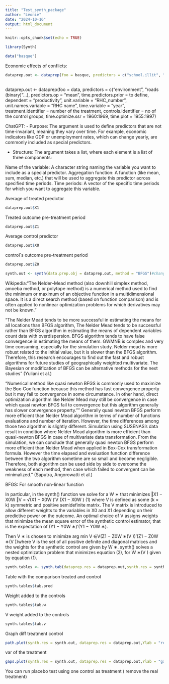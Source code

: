 ```yaml
---
title: "Test_synth_package"
author: "Léonie"
date: "2024-10-16"
output: html_document
---
```


```r
knitr::opts_chunk$set(echo = TRUE)
```

```r
library(Synth)

```

```r
data("basque")
```


Economic effects of conflicts: 
```r
dataprep.out <- dataprep(foo = basque, predictors = c("school.illit", "school.prim", "school.med", "school.high", "school.post.high", "invest"), predictors.op = "mean", time.predictors.prior = 1964:1969, special.predictors = list( list("gdpcap", 1960:1969 , "mean"), list("sec.agriculture", seq(1961, 1969, 2), "mean")#available data for predictors before treatments (every year from 1960 to 1969 or every two years from 1961 to 1969)
                                                                                                                                                                                                                                       , list("sec.energy", seq(1961, 1969, 2), "mean"), list("sec.industry", seq(1961, 1969, 2), "mean"),  list("sec.construction", seq(1961, 1969, 2), "mean"), list("sec.services.venta", seq(1961, 1969, 2), "mean"), list("sec.services.nonventa", seq(1961, 1969, 2), "mean"), list("popdens", 1969, "mean")), dependent = "gdpcap", unit.variable = "regionno", unit.names.variable = "regionname", time.variable = "year", treatment.identifier = 17,  controls.identifier = c(2:16, 18),  time.optimize.ssr = 1960:1969, time.plot = 1955:1997)
```


dataprep.out <- dataprep(foo = data, predictors = c("environment", "roads (binary)"...), predictors.op = "mean", time.predictors.prior = to define, dependent = "productivity", unit.variable = "RHC_number", unit.names.variable = "RHC name", time.variable = "year", treatment.identifier = number of the treatment,  controls.identifier = no of the control groups,  time.optimize.ssr = 1960:1969, time.plot = 1955:1997)




ChatGPT: 
- Purpose: The argument is used to define predictors that are not time-invariant, meaning they vary over time. For example, economic indicators like GDP or unemployment rates, which can change yearly, are commonly included as special predictors.

- Structure: The argument takes a list, where each element is a list of three components:

Name of the variable: A character string naming the variable you want to include as a special predictor.
Aggregation function: A function (like mean, sum, median, etc.) that will be used to aggregate this predictor across specified time periods.
Time periods: A vector of the specific time periods for which you want to aggregate this variable.

Average of treated predictor
```r
dataprep.out$X1
```


Treated outcome pre-treatment period
```r
dataprep.out$Z1
```


Average control predictor
```r
dataprep.out$X0
```

control´s outcome pre-treatment period
```r
dataprep.out$Z0
```

```r
synth.out <- synth(data.prep.obj = dataprep.out, method = "BFGS")#change BFGS by the most adapted algorithm, to get the normality
```
Wikipedia:"The Nelder–Mead method (also downhill simplex method, amoeba method, or polytope method) is a numerical method used to find the minimum or maximum of an objective function in a multidimensional space. It is a direct search method (based on function comparison) and is often applied to nonlinear optimization problems for which derivatives may not be known."

"The Nelder Mead tends to be more successful in estimating the means for all locations than BFGS algorithm, The Nelder Mead tends to be successful rather than BFGS
algorithm in estimating the means of dependent variables
count data with overdispersion. BFGS algorithm tends to
have false convergence in estimating the means of them.
GWMNB is complex and very time consuming, especially
for the simulation study. Nelder mead is more robust related
to the initial value, but it is slower than the BFGS algorithm.
Therefore, this research encourages to find out the fast and
robust algorithms for future studies of geographically
weighted multivariate. The Bayesian or modification of
BFGS can be alternative methods for the next studies" (Yuliani et al.)

"Numerical method like quasi newton BFGS is
commonly used to maximize the Box-Cox function because this method has fast convergence property but it may fail
to convergence in some circumstance. In other hand, direct optimization algorithm like Nelder Mead may still be
convergence in case which quasi newton BFGS fail to convergence but this algorithm generally has slower
convergence property. "" Generally quasi newton BFGS perform more efficient than
Nelder Mead algorithm in terms of number of functions evaluations and number of iteration. However,
the time differences among those two algorithm is slightly different. Simulation using SUSENAS’s data
result in condition where Nelder Mead algorithm is more efficient than quasi-newton BFGS in case of
multivariate data transformation. From the simulation, we can conclude that generally quasi newton
BFGS perform more efficient than Nelder Mead when applied in Box-Cox transformation formula.
However the time elapsed and evaluation function difference between the two algorithm sometime are so
small and become negligible. Therefore, both algorithm can be used side by side to overcome the
weakness of each method, then case which failed to convergent can be minimalized." (Saputra, Angorowatti et al.)

BFGS: For smooth non-linear function

In particular, in the synth() function we solve for a W ∗ that minimizes  ‖X1 − X0W ‖V = √(X1 − X0W )′V (X1 − X0W ) (1)  where V is defined as some (k × k) symmetric and positive semidefinite matrix. The V matrix is introduced to allow different weights to the variables in X0 and X1 depending on their predictive power on the outcome. An optimal choice of V assigns weights that minimize the mean square error of the synthetic control estimator, that is the expectation of (Y1 − Y0W ∗)′(Y1 − Y0W ∗).

Then V ∗ is chosen to minimize  arg min  V ∈V(Z1 − Z0W ∗(V ))′(Z1 − Z0W ∗(V ))where V is the set of all positive definite and diagonal matrices and the weights for the synthetic control are given by W ∗. synth() solves a nested optimization problem that minimizes equation (2), for W ∗(V ) given by equation (1).



```r
synth.tables <- synth.tab(dataprep.res = dataprep.out,synth.res = synth.out)
```


Table with the comparison treated and control
```r
synth.tables$tab.pred
```
Weight added to the controls
```r
synth.tables$tab.w
```
V weight added to the controls
```r
synth.tables$tab.v
```
Graph diff treatment control
```r
path.plot(synth.res = synth.out, dataprep.res = dataprep.out,Ylab = "real per-capita GDP (1986 USD, thousand)", Xlab = "year",Ylim = c(0, 12), Legend = c("Basque country","synthetic Basque country"), Legend.position = "bottomright")
```

var of the treatment
```r
gaps.plot(synth.res = synth.out, dataprep.res = dataprep.out,Ylab = "gap in real per-capita GDP (1986 USD, thousand)", Xlab = "year",Ylim = c(-1.5, 1.5), Main = NA)
```

You can run placebo test using one control as treatment ( remove the real treatment)
